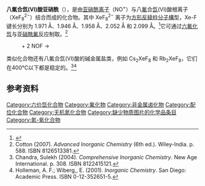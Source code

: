 {{Chembox
| ImageFile = Octafluoroxenate(VI)-3D-balls-A.png
| ImageSize = 
| ImageFileR1 =Nitrosonium-3D-vdW.png
| ImageFileL1 =Nitrosonium-3D-vdW.png
| IUPACName = Nitrosonium octafluoroxenate(VI)
| OtherNames = 
| Section1 = {{Chembox Identifiers
| CASNo = 17501-82-5
| CASNo_Ref = {{cascite|correct|CAS}}
| PubChem = 
| SMILES = N#[O+].N#[O+].F[Xe-2](F)(F)(F)(F)(F)(F)F}}
| Section2 = {{Chembox Properties
| Formula = {{chem|(NO)|2|XeF|8}}
| MolarMass = 
| Appearance = 
| Density = 3.354 g/cm³
| MeltingPt = 
| BoilingPt = 
| Solubility = }}
| Section3 = {{Chembox Hazards
| MainHazards = 
| FlashPt = 
| Autoignition = }}
}}
'''八氟合氙(VI)酸亚硝酰'''（{{chem|(NO)|2|XeF|8}}），是由[[亚硝酰离子|亚硝酰离子]]（NO<sup>+</sup>）与八[[氟|氟]]合[[氙|氙]](VI)酸根离子（XeF<sub>8</sub><sup>2−</sup>）结合而成的化合物。其中 XeF<sub>8</sub><sup>2−</sup> 离子为[[方形反稜柱分子構型|方形反稜柱分子構型]]，Xe-F 键长分别为 1.971 Å、1.946 Å、1.958 Å、2.052 Å 和 2.099 Å。<ref>{{Cite journal en
| first1 = W. | last1 = Peterson
| first2 = H. | last2 = Holloway
| first3 = A. | last3 = Coyle 
| first4 = M. | last4 = Williams
| title = Antiprismatic Coordination about Xenon: the Structure of Nitrosonium Octafluoroxenate(VI)
| volume = 173
| journal = Science (New York, N.Y.)
| issue = 4003
| pages = 1238–1239
| issn = 0036-8075
| pmid = 17775218
| doi = 10.1126/science.173.4003.1238
|date=Sep 1971}}</ref>它可通过[[六氟化氙|六氟化氙]]与[[亚硝酰氟|亚硝酰氟]]反应制取。<ref>Cotton (2007). ''Advanced Inorganic Chemistry'' (6th ed.). Wiley-India. p. 588. ISBN 8126513381.</ref>

:{{chem|XeF|6}} + 2 NOF → {{chem|(NO)|2|XeF|8}}

类似化合物还有八氟合氙(VI)酸的碱金属盐类，例如 Cs<sub>2</sub>XeF<sub>8</sub> 和 Rb<sub>2</sub>XeF<sub>8</sub>，它们在400°C以下都是稳定的。<ref name="chandra">Chandra, Sulekh (2004). ''Comprehensive Inorganic Chemistry''. New Age International. p. 308. ISBN 8122415121.</ref><ref name="holleman1">Holleman, A. F.; Wiberg,, E. (2001). ''Inorganic Chemistry''. San Diego: Academic Press. ISBN 0-12-352651-5.</ref>

==参考资料==
{{reflist}}

[[Category:六价氙化合物|Category:六价氙化合物]]
[[Category:氟化物|Category:氟化物]]
[[Category:非金属卤化物|Category:非金属卤化物]]
[[Category:配位化合物|Category:配位化合物]]
[[Category:无机氮化合物|Category:无机氮化合物]]
[[Category:缺少物质图片的化学品条目|Category:缺少物质图片的化学品条目]]
[[Category:氮-氧化合物|Category:氮-氧化合物]]